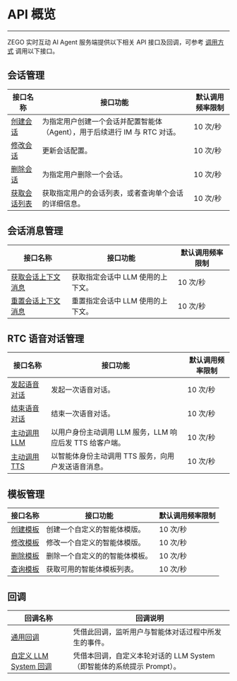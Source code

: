 # API 概览

---

ZEGO 实时互动 AI Agent 服务端提供以下相关 API 接口及回调，可参考 [调用方式](./Accessing%20Server%20APIs.mdx) 调用以下接口。

## 会话管理

| 接口名称                                                            | 接口功能           | 默认调用频率限制 |
| ------------------------------------------------------------------- | ------------------ | ---------------- |
| [创建会话](./Conversation/Create%20Conversation.mdx)                | 为指定用户创建一个会话并配置智能体（Agent），用于后续进行 IM 与 RTC 对话。          | 10 次/秒         |
| [修改会话](./Conversation/Update%20Conversation.mdx)                | 更新会话配置。           | 10 次/秒         |
| [删除会话](./Conversation/Delete%20Conversation.mdx)                | 为指定用户删除一个会话。          | 10 次/秒         |
| [获取会话列表](./Conversation/Describe%20ConversationList.mdx)     | 获取指定用户的会话列表，或者查询单个会话的详细信息。       | 10 次/秒         |

## 会话消息管理

| 接口名称                                                            | 接口功能           | 默认调用频率限制 |
| ------------------------------------------------------------------- | ------------------ | ---------------- |
| [获取会话上下文消息](./Messages/Describe%20ConversationMsgList.mdx) | 获取指定会话中 LLM 使用的上下文。 | 10 次/秒         |
| [重置会话上下文消息](./Messages/Reset%20ConversationMsg.mdx)        | 重置指定会话中 LLM 使用的上下文。 | 10 次/秒         |

## RTC 语音对话管理

| 接口名称                                                            | 接口功能           | 默认调用频率限制 |
| ------------------------------------------------------------------- | ------------------ | ---------------- |
| [发起语音对话](./Voice%20Call/Start%20Rtc%20Chat.mdx)                     | 发起一次语音对话。    | 10 次/秒         |
| [结束语音对话](./Voice%20Call/Stop%20Rtc%20Chat.mdx)                       | 结束一次语音对话。   | 10 次/秒         |
| [主动调用 LLM](./Voice%20Call/Send%20Agent%20LLM%20Input.mdx)               | 以用户身份主动调用 LLM 服务，LLM 响应后发 TTS 给客户端。      | 10 次/秒         |
| [主动调用 TTS](./Voice%20Call/Send%20Agent%20TTS%20Input.mdx)               | 以智能体身份主动调用 TTS 服务，向用户发送语音消息。     | 10 次/秒         |

## 模板管理

| 接口名称                                                            | 接口功能           | 默认调用频率限制 |
| ------------------------------------------------------------------- | ------------------ | ---------------- |
| [创建模板](./Template/Create%20Custom%20Agent%20Template.mdx)                | 创建一个自定义的智能体模版。       | 10 次/秒         |
| [修改模板](./Template/Update%20Custom%20Agent%20Template.mdx)                | 修改一个自定义的智能体模版。  | 10 次/秒         |
| [删除模板](./Template/Delete%20Custom%20Agent%20Template.mdx)                | 删除一个自定义的的智能体模板。   | 10 次/秒         |
| [查询模板](./Template/Describe%20Custom%20Agent%20Template.mdx)     | 获取可用的智能体模板列表。       | 10 次/秒         |

## 回调

| 回调名称 | 回调说明 |
| -------- | -------- |
| [通用回调](./Callbacks/General%20Callback.mdx)         |   凭借此回调，监听用户与智能体对话过程中所发生的事件。       |
| [自定义 LLM System 回调](./Callbacks/Custom%20LLM%20System%20Callback.mdx)    |  凭借本回调，自定义本轮对话的 LLM System（即智能体的系统提示 Prompt）。        |
